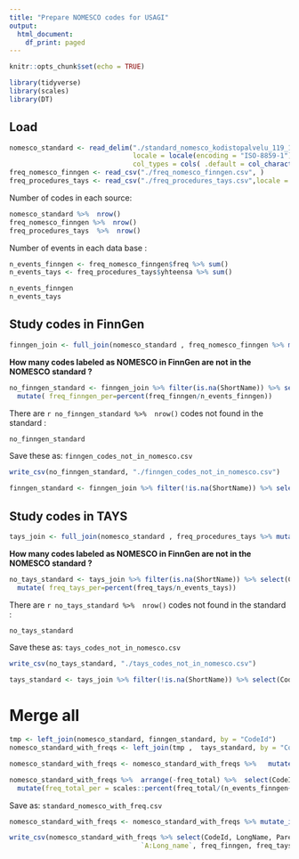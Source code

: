 ```yaml
---
title: "Prepare NOMESCO codes for USAGI"
output:
  html_document:
    df_print: paged
---
```


```r
knitr::opts_chunk$set(echo = TRUE)

library(tidyverse)
library(scales)
library(DT)
```

## Load

```r
nomesco_standard <- read_delim("./standard_nomesco_kodistopalvelu_119_1510562053330.txt", delim = ";",
                               locale = locale(encoding = "ISO-8859-1"), 
                               col_types = cols( .default = col_character() ))
freq_nomesco_finngen <- read_csv("./freq_nomesco_finngen.csv", )
freq_procedures_tays <- read_csv("./freq_procedures_tays.csv",locale = locale(encoding = "ISO-8859-1"))
```


Number of codes in each source: 
```r
nomesco_standard %>%  nrow()
freq_nomesco_finngen %>%  nrow()
freq_procedures_tays  %>%  nrow()
```
Number of events in each data base :
```r
n_events_finngen <- freq_nomesco_finngen$freq %>% sum()
n_events_tays <- freq_procedures_tays$yhteensa %>% sum()

n_events_finngen
n_events_tays
```


## Study codes in FinnGen

```r
finngen_join <- full_join(nomesco_standard , freq_nomesco_finngen %>% mutate(CodeId=CODE1) %>%  rename(freq_finngen=freq), by = "CodeId")
```

**How many codes labeled as NOMESCO in FinnGen are not in the NOMESCO standard ?**
```r
no_finngen_standard <- finngen_join %>% filter(is.na(ShortName)) %>% select(CodeId, ShortName, CODE1, freq_finngen) %>%
  mutate( freq_finngen_per=percent(freq_finngen/n_events_finngen))
```

There are `r no_finngen_standard %>%  nrow()` codes not found in the standard : 

```r
no_finngen_standard
```

Save these as: `finngen_codes_not_in_nomesco.csv`
```r
write_csv(no_finngen_standard, "./finngen_codes_not_in_nomesco.csv")
```


```r
finngen_standard <- finngen_join %>% filter(!is.na(ShortName)) %>% select(CodeId, freq_finngen)
```



## Study codes in TAYS

```r
tays_join <- full_join(nomesco_standard , freq_procedures_tays %>% mutate(CodeId=TOIMENPIDE) %>%  rename(freq_tays=yhteensa), by = "CodeId")
```

**How many codes labeled as NOMESCO in FinnGen are not in the NOMESCO standard ?**
```r
no_tays_standard <- tays_join %>% filter(is.na(ShortName)) %>% select(CodeId, ShortName, TOIMENPIDE, freq_tays) %>%
  mutate( freq_tays_per=percent(freq_tays/n_events_tays))
```

There are `r no_tays_standard %>%  nrow()` codes not found in the standard : 

```r
no_tays_standard
```

Save these as: `tays_codes_not_in_nomesco.csv`
```r
write_csv(no_tays_standard, "./tays_codes_not_in_nomesco.csv")
```


```r
tays_standard <- tays_join %>% filter(!is.na(ShortName)) %>% select(CodeId, freq_tays)
```


# Merge all 

```r
tmp <- left_join(nomesco_standard, finngen_standard, by = "CodeId")
nomesco_standard_with_freqs <- left_join(tmp ,  tays_standard, by = "CodeId")
```

```r
nomesco_standard_with_freqs <- nomesco_standard_with_freqs %>%   mutate(freq_total = (freq_finngen+freq_tays))

nomesco_standard_with_freqs %>%  arrange(-freq_total) %>%  select(CodeId,  freq_finngen, freq_tays, freq_total) %>% 
  mutate(freq_total_per = scales::percent(freq_total/(n_events_finngen+n_events_tays)))
```

Save as: `standard_nomesco_with_freq.csv`

```r
nomesco_standard_with_freqs <- nomesco_standard_with_freqs %>% mutate_if(is.numeric, ~if_else(is.na(.), rep(0, length(.)), .)) 

write_csv(nomesco_standard_with_freqs %>% select(CodeId, LongName, ParentId, HierarchyLevel, BeginningDate, ExpiringDate, LastModifiedDate,
                                 `A:Long_name`, freq_finngen, freq_tays, freq_total), "./standard_nomesco_with_freq.csv")
```



